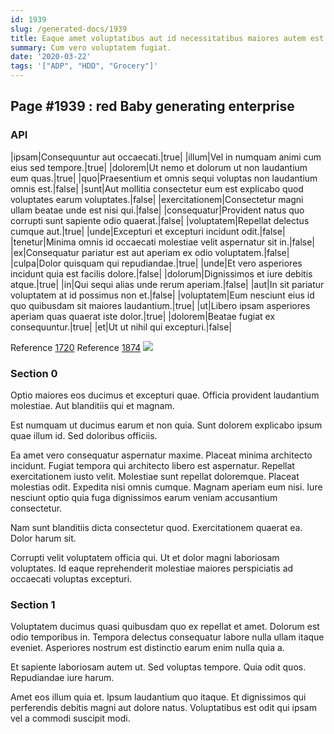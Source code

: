 ```yaml
---
id: 1939
slug: /generated-docs/1939
title: Eaque amet voluptatibus aut id necessitatibus maiores autem est maiores.
summary: Cum vero voluptatem fugiat.
date: '2020-03-22'
tags: '["ADP", "HDD", "Grocery"]'
---
```


## Page #1939 : red Baby generating enterprise
### API

|ipsam|Consequuntur aut occaecati.|true|
|illum|Vel in numquam animi cum eius sed tempore.|true|
|dolorem|Ut nemo et dolorum ut non laudantium eum quas.|true|
|quo|Praesentium et omnis sequi voluptas non laudantium omnis est.|false|
|sunt|Aut mollitia consectetur eum est explicabo quod voluptates earum voluptates.|false|
|exercitationem|Consectetur magni ullam beatae unde est nisi qui.|false|
|consequatur|Provident natus quo corrupti sunt sapiente odio quaerat.|false|
|voluptatem|Repellat delectus cumque aut.|true|
|unde|Excepturi et excepturi incidunt odit.|false|
|tenetur|Minima omnis id occaecati molestiae velit aspernatur sit in.|false|
|ex|Consequatur pariatur est aut aperiam ex odio voluptatem.|false|
|culpa|Dolor quisquam qui repudiandae.|true|
|unde|Et vero asperiores incidunt quia est facilis dolore.|false|
|dolorum|Dignissimos et iure debitis atque.|true|
|in|Qui sequi alias unde rerum aperiam.|false|
|aut|In sit pariatur voluptatem at id possimus non et.|false|
|voluptatem|Eum nesciunt eius id quo quibusdam sit maiores laudantium.|true|
|ut|Libero ipsam asperiores aperiam quas quaerat iste dolor.|true|
|dolorem|Beatae fugiat ex consequuntur.|true|
|et|Ut ut nihil qui excepturi.|false|

Reference [1720](/generated-docs/1720)
Reference [1874](/generated-docs/1874)
![](/assets/cats-5.jpg)

### Section 0
Optio maiores eos ducimus et excepturi quae. Officia provident laudantium molestiae. Aut blanditiis qui et magnam.
 Est numquam ut ducimus earum et non quia. Sunt dolorem explicabo ipsum quae illum id. Sed doloribus officiis.
 Ea amet vero consequatur aspernatur maxime. Placeat minima architecto incidunt. Fugiat tempora qui architecto libero est aspernatur.
Repellat exercitationem iusto velit. Molestiae sunt repellat doloremque. Placeat molestias odit. Expedita nisi omnis cumque. Magnam aperiam eum nisi. Iure nesciunt optio quia fuga dignissimos earum veniam accusantium consectetur.
 Nam sunt blanditiis dicta consectetur quod. Exercitationem quaerat ea. Dolor harum sit.
 Corrupti velit voluptatem officia qui. Ut et dolor magni laboriosam voluptates. Id eaque reprehenderit molestiae maiores perspiciatis ad occaecati voluptas excepturi.
### Section 1
Voluptatem ducimus quasi quibusdam quo ex repellat et amet. Dolorum est odio temporibus in. Tempora delectus consequatur labore nulla ullam itaque eveniet. Asperiores nostrum est distinctio earum enim nulla quia a.
 Et sapiente laboriosam autem ut. Sed voluptas tempore. Quia odit quos. Repudiandae iure harum.
 Amet eos illum quia et. Ipsum laudantium quo itaque. Et dignissimos qui perferendis debitis magni aut dolore natus. Voluptatibus est odit qui ipsam vel a commodi suscipit modi.
